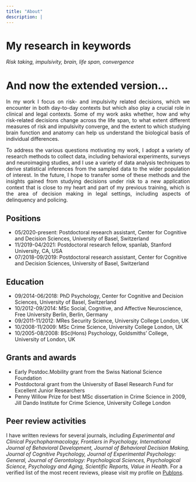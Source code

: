 ```yaml
---
title: "About"
description: |
---
```


# My research in keywords
_Risk taking, impulsivity, brain, life span, convergence _

# And now the extended version... 
<p style="text-align:justify;">In my work I focus on risk- and impulsivity related decisions, which we encounter in both day-to-day contexts but which also play a crucial role in clinical and legal contexts. Some of my work asks whether, how and why risk-related decisions change across the life span, to what extent different measures of risk and impulsivity converge, and the extent to which studying brain function and anatomy can help us understand the biological basis of individual differences. </p>

<p style="text-align:justify;">To address the various questions motivating my work, I adopt a variety of research methods to collect data, including behavioral experiments, surveys and neuroimaging studies, and I use a variety of data analysis techniques to derive statistical inferences from the sampled data to the wider population of interest. In the future, I hope to transfer some of these methods and the insights gained from studying decisions under risk to a new application context that is close to my heart and part of my previous training, which is the area of decision making in legal settings, including aspects of delinquency and policing.</p>

## Positions
* 05/2020-present: Postdoctoral research assistant, Center for Cognitive and Decision Sciences, University of Basel, Switzerland
* 11/2019-04/2021: Postdoctoral research fellow, spanlab, Stanford University, CA, USA
* 07/2018-09/2019: Postdoctoral research assistant, Center for Cognitive and Decision Sciences, University of Basel, Switzerland

## Education 
* 09/2014-06/2018: PhD Psychology, Center for Cognitive and Decision Sciences, University of Basel, Switzerland
* 10/2012-09/2014: MSc Social, Cognitive, and Affective Neuroscience, Free University Berlin, Berlin, Germany
* 09/2011-11/2012: MRes Security Science, University College London, UK
* 10/2008-11/2009: MSc Crime Science, University College London, UK
* 10/2005-08/2008: BSc(Hons) Psychology, Goldsmiths' College, University of London, UK

## Grants and awards
* Early Postdoc.Mobility grant from the Swiss National Science Foundation
* Postdoctoral grant from the University of Basel Research Fund for Excellent Junior Researchers
* Penny Willow Prize for best MSc dissertation in Crime Science in 2009, Jill Dando Institute for Crime Science, University College London

## Peer review activities
I have written reviews for several journals, including _Experimental and Clinical Psychopharmacology, Frontiers in Psychology, International Journal of Behavioral Development, Journal of Behavioral Decision Making, Journal of Cognitive Psychology, Journal of Experimental Psychology: General, Journal of Gerontology: Psychological Sciences, Psychological Science, Psychology and Aging, Scientific Reports, Value in Health._ For a verified list of the most recent reviews, please visit my profile on [Publons](https://publons.com/researcher/4347373/loreen-tisdall/).  

